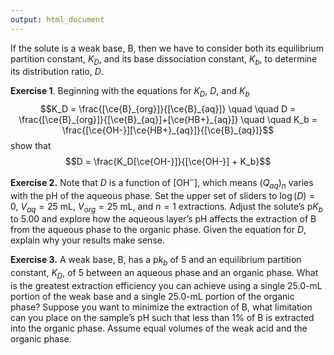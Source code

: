 ```yaml
---
output: html_document
---
```


<!-- The following script makes it possible to use the mhchem -->
<!-- latex package in a .Rmd file and to knit it into an .html file -->
<!-- the font size is scaled to 90% to match text -->

```{=html}
<script type="text/x-mathjax-config">
MathJax.Hub.Config({
  TeX: {
    extensions: ["[Contrib]/mhchem/mhchem.js"]
}
});
MathJax.Hub.Config({ 
        "HTML-CSS": { scale: 90 }, 
        SVG: { linebreaks: { automatic:true } }, 
 });
</script>
```

<!-- text for activity 3 -->

If the solute is a weak base, B, then we have to consider both its equilibrium partition constant, $K_D$, and its base dissociation constant, $K_b$, to determine its distribution ratio, $D$. 

**Exercise 1**. Beginning with the equations for $K_D$, $D$, and $K_b$
$$K_D = \frac{[\ce{B}_{org}]}{[\ce{B}_{aq}]} \quad \quad D = \frac{[\ce{B}_{org}]}{[\ce{B}_{aq}]+[\ce{HB+}_{aq}]} \quad \quad  K_b = \frac{[\ce{OH-}][\ce{HB+}_{aq}]}{[\ce{B}_{aq}]}$$
show that
$$D = \frac{K_D[\ce{OH-}]}{[\ce{OH-}] + K_b}$$

**Exercise 2.** Note that $D$ is a function of $[\text{OH}^-]$, which means $(Q_{aq})_n$ varies with the pH of the aqueous phase. Set the upper set of sliders to $\log(D) = 0$, $V_{aq} = 25 \text{ mL}$, $V_{org} = 25 \text{ mL}$, and $n = 1$ extractions. Adjust the solute's p$K_b$ to 5.00 and explore how the aqueous layer's pH affects the extraction of B from the aqueous phase to the organic phase. Given the equation for $D$, explain why your results make sense.

**Exercise 3.** A weak base, B, has a p*k~b~* of 5 and an equilibrium partition constant, $K_D$, of 5 between an aqueous phase and an organic phase. What is the greatest extraction efficiency you can achieve using a single 25.0-mL portion of the weak base and a single 25.0-mL portion of the organic phase? Suppose you want to minimize the extraction of B, what limitation can you place on the sample's pH such that less than 1% of B is extracted into the organic phase. Assume equal volumes of the weak acid and the organic phase.
